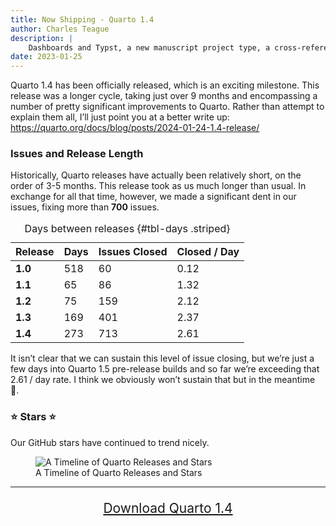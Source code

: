 ```yaml
---
title: Now Shipping - Quarto 1.4
author: Charles Teague
description: |
    Dashboards and Typst, a new manuscript project type, a cross-reference overhaul, Shiny for Python support, and a ton more.
date: 2023-01-25
---
```


Quarto 1.4 has been officially released, which is an exciting milestone. This release was a longer cycle, taking just over 9 months and encompassing a number of pretty significant improvements to Quarto. Rather than attempt to explain them all, I'll just point you at a better write up: <https://quarto.org/docs/blog/posts/2024-01-24-1.4-release/>

### Issues and Release Length

Historically, Quarto releases have actually been relatively short, on the order of 3-5 months. This release took as us much longer than usual. In exchange for all that time, however, we made a significant dent in our issues, fixing more than **700** issues.

| Release | Days | Issues Closed | Closed / Day |
|---------|------|---------------|--------------|
| **1.0** | 518  | 60            | 0.12         |
| **1.1** | 65   | 86            | 1.32         |
| **1.2** | 75   | 159           | 2.12         |
| **1.3** | 169  | 401           | 2.37         |
| **1.4** | 273  | 713           | 2.61         |

: Days between releases {#tbl-days .striped}

It isn't clear that we can sustain this level of issue closing, but we're just a few days into Quarto 1.5 pre-release builds and so far we're exceeding that 2.61 / day rate. I think we obviously won't sustain that but in the meantime 🍻.

### ⭐ Stars ⭐

Our GitHub stars have continued to trend nicely.

![A Timeline of Quarto Releases and Stars](quarto.svg){#fig-timeline}

------------------------------------------------------------------------

::: {.button style="font-size: 1.5em; text-align: center;"}
[Download Quarto 1.4](https://quarto.org/docs/download/)
:::
